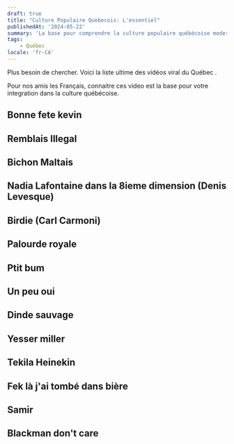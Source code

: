 ```yaml
---
draft: true
title: "Culture Populaire Quebecois: L'essentiel"
publishedAt: '2024-05-22'
summary: 'La base pour comprendre la culture populaire québécoise moderne'
tags:
    - Québec
locale: 'fr-CA'
---
```


Plus besoin de chercher. Voici la liste ultime des vidéos viral du Québec <QuebecFlag/>.

Pour nos amis les Français, connaitre ces video est la base pour votre integration dans la culture québécoise.


## Bonne fete kevin
<YouTube id="rhbrR4-Z5fw"/>

## Remblais Illegal
<YouTube id="id9Jfv7IqZQ"/>

## Bichon Maltais
<YouTube id="n1WUqhnRoTA"/>

## Nadia Lafontaine dans la 8ieme dimension (Denis Levesque)
<YouTube id="OdYXknVuXuQ"/>

## Birdie (Carl Carmoni)
<YouTube id="ULP0cbGXU8k"/>

## Palourde royale
<YouTube id="30NezSeVOog"/>

## Ptit bum
<YouTube id="upDijvsuV6o"/>

## Un peu oui
<YouTube id="wv7x6WCMmPg"/>

## Dinde sauvage
<YouTube id="fhdcN8UZuog"/>

## Yesser miller
<YouTube id="F8sExBnW54g"/>

## Tekila Heinekin
<YouTube id="WKuaf3nepF0"/>

## Fek là j'ai tombé dans bière
<YouTube id="gvFLvvo_9Bs"/>

## Samir
<YouTube id="D9-voINFkCg"/>

## Blackman don't care
<YouTube id="GbDhesY0WKE"/>
